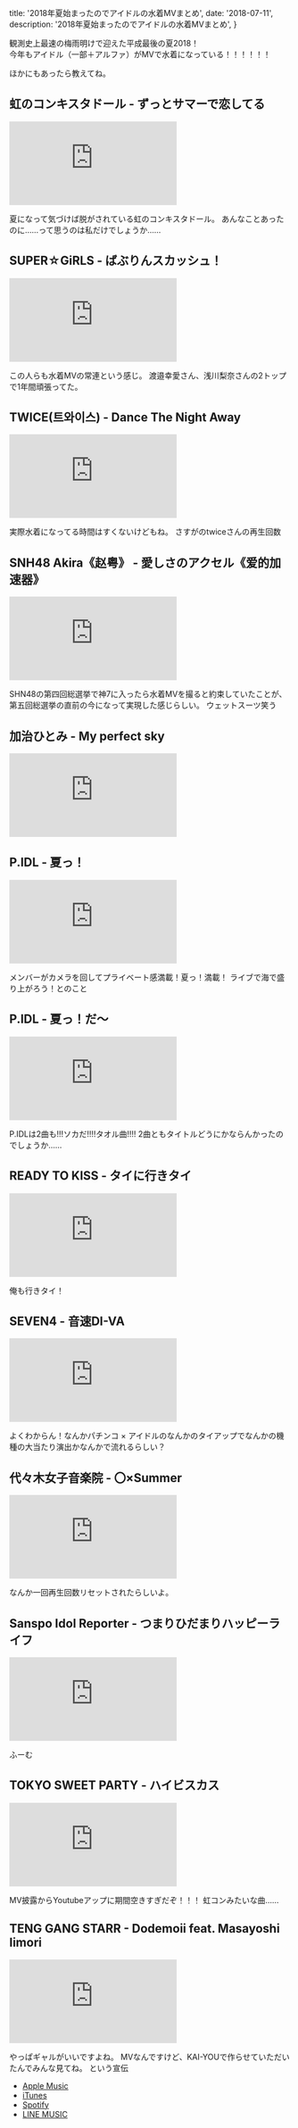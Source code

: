 
  title: '2018年夏始まったのでアイドルの水着MVまとめ',
  date: '2018-07-11',
  description: '2018年夏始まったのでアイドルの水着MVまとめ',
}

観測史上最速の梅雨明けで迎えた平成最後の夏2018！  
今年もアイドル（一部＋アルファ）がMVで水着になっている！！！！！！

ほかにもあったら教えてね。

虹のコンキスタドール - ずっとサマーで恋してる
--------------------------------------------------------------------
<p className="youtube"><iframe src="https://www.youtube.com/embed/7udQDzPMpoY" frameBorder="0" allow="autoplay; encrypted-media" allowFullScreen></iframe></p>

夏になって気づけば脱がされている虹のコンキスタドール。
あんなことあったのに……って思うのは私だけでしょうか……


SUPER☆GiRLS - ばぶりんスカッシュ！
--------------------------------------------------------------------
<p className="youtube"><iframe src="https://www.youtube.com/embed/REEuxZqurhc" frameBorder="0" allow="autoplay; encrypted-media" allowFullScreen></iframe></p>

この人らも水着MVの常連という感じ。
渡邉幸愛さん、浅川梨奈さんの2トップで1年間頑張ってた。


TWICE(트와이스) - Dance The Night Away
--------------------------------------------------------------------
<p className="youtube"><iframe src="https://www.youtube.com/embed/Fm5iP0S1z9w" frameBorder="0" allow="autoplay; encrypted-media" allowFullScreen></iframe></p>

実際水着になってる時間はすくないけどもね。
さすがのtwiceさんの再生回数

SNH48 Akira《赵粤》 - 愛しさのアクセル《爱的加速器》
--------------------------------------------------------------------
<p className="youtube"><iframe src="https://www.youtube.com/embed/fuuHa40A7XQ" frameBorder="0" allow="autoplay; encrypted-media" allowFullScreen></iframe></p>

SHN48の第四回総選挙で神7に入ったら水着MVを撮ると約束していたことが、第五回総選挙の直前の今になって実現した感じらしい。
ウェットスーツ笑う


加治ひとみ - My perfect sky
--------------------------------------------------------------------
<p className="youtube"><iframe src="https://www.youtube.com/embed/BphMP6CfAxU" frameBorder="0" allow="autoplay; encrypted-media" allowFullScreen></iframe></p>


P.IDL - 夏っ！
--------------------------------------------------------------------
<p className="youtube"><iframe src="https://www.youtube.com/embed/hPQyEt9-qKc" frameBorder="0" allow="autoplay; encrypted-media" allowFullScreen></iframe></p>

メンバーがカメラを回してプライベート感満載！夏っ！満載！
ライブで海で盛り上がろう！とのこと


P.IDL - 夏っ！だ〜
--------------------------------------------------------------------
<p className="youtube"><iframe src="https://www.youtube.com/embed/TsnceMb3i-o" frameBorder="0" allow="autoplay; encrypted-media" allowFullScreen></iframe></p>

P.IDLは2曲も!!!ソカだ!!!!タオル曲!!!!
2曲ともタイトルどうにかならんかったのでしょうか……


READY TO KISS - タイに行きタイ
--------------------------------------------------------------------
<p className="youtube"><iframe src="https://www.youtube.com/embed/MEo623ynw7E" frameBorder="0" allow="autoplay; encrypted-media" allowFullScreen></iframe></p>

俺も行きタイ！


SEVEN4 - 音速DI-VA
--------------------------------------------------------------------
<p className="youtube"><iframe src="https://www.youtube.com/embed/TqjDtgy3FYI" frameBorder="0" allow="autoplay; encrypted-media" allowFullScreen></iframe></p>

よくわからん！なんかパチンコ × アイドルのなんかのタイアップでなんかの機種の大当たり演出かなんかで流れるらしい？


代々木女子音楽院 - 〇×Summer
--------------------------------------------------------------------
<p className="youtube"><iframe src="https://www.youtube.com/embed/Zsq6fM0lWnw" frameBorder="0" allow="autoplay; encrypted-media" allowFullScreen></iframe></p>

なんか一回再生回数リセットされたらしいよ。


Sanspo Idol Reporter - つまりひだまりハッピーライフ
--------------------------------------------------------------------
<p className="youtube"><iframe src="https://www.youtube.com/embed/99ME0ECD5d8" frameBorder="0" allow="autoplay; encrypted-media" allowFullScreen></iframe></p>

ふーむ


TOKYO SWEET PARTY - ハイビスカス
--------------------------------------------------------------------
<p className="youtube"><iframe src="https://www.youtube.com/embed/dL6iPahH2LI" frameBorder="0" allow="autoplay; encrypted-media" allowFullScreen></iframe></p>

MV披露からYoutubeアップに期間空きすぎだぞ！！！
虹コンみたいな曲……


TENG GANG STARR - Dodemoii feat. Masayoshi Iimori
--------------------------------------------------------------------
<p className="youtube"><iframe src="https://www.youtube.com/embed/2h6uWYZkrv0" frameBorder="0" allow="autoplay; encrypted-media" allowFullScreen></iframe></p>

やっぱギャルがいいですよね。
MVなんですけど、KAI-YOUで作らせていただいたんでみんな見てね。
という宣伝

- [Apple Music](https://itunes.apple.com/jp/album/id1396382280?app=apple&ls=1)
- [iTunes](https://itunes.apple.com/jp/album/id1396382280?app=itunes&ls=1)
- [Spotify](https://open.spotify.com/album/39rciP2cGvQCDlVVhgh3U7)
- [LINE MUSIC](https://music.line.me/album/mb000000000168070f)
